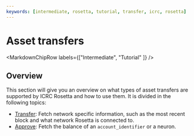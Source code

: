 ```yaml
---
keywords: [intermediate, rosetta, tutorial, transfer, icrc, rosetta]
---
```



# Asset transfers

<MarkdownChipRow labels={["Intermediate", "Tutorial" ]} />

## Overview
This section will give you an overview on what types of asset transfers are supported by ICRC Rosetta and how to use them. 
It is divided in the following topics:


- [Transfer](/docs/developer-docs/defi/rosetta/icp_rosetta/data_api/network.mdx): Fetch network specific information, such as the most recent block and what network Rosetta is connected to. 
- [Approve](/docs/developer-docs/defi/rosetta/icp_rosetta/data_api/balances.mdx): Fetch the balance of an `account_identifier` or a neuron.

